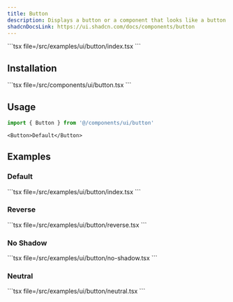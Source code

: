 ```yaml
---
title: Button
description: Displays a button or a component that looks like a button.
shadcnDocsLink: https://ui.shadcn.com/docs/components/button
---
```


<ComponentPreview component="button">
```tsx file=<rootDir>/src/examples/ui/button/index.tsx
  ```
</ComponentPreview>

## Installation

<Installation component="button">
  ```tsx file=<rootDir>/src/components/ui/button.tsx
  ```
</Installation>

## Usage

```ts
import { Button } from '@/components/ui/button'
```

```tsx
<Button>Default</Button>
```

## Examples

### Default

<ComponentPreview component="button" variant="default">
  ```tsx file=<rootDir>/src/examples/ui/button/index.tsx
  ```
</ComponentPreview>

### Reverse

<ComponentPreview component="button" variant="reverse">
  ```tsx file=<rootDir>/src/examples/ui/button/reverse.tsx
  ```
</ComponentPreview> 

### No Shadow

<ComponentPreview component="button" variant="noShadow">
  ```tsx file=<rootDir>/src/examples/ui/button/no-shadow.tsx
  ```
</ComponentPreview>

### Neutral

<ComponentPreview component="button" variant="neutral">
  ```tsx file=<rootDir>/src/examples/ui/button/neutral.tsx
  ```
</ComponentPreview>